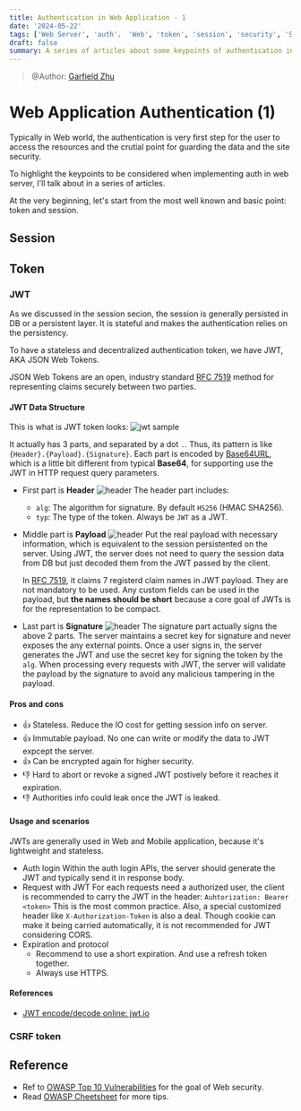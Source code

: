 ```yaml
---
title: Authentication in Web Application - 1
date: '2024-05-22'
tags: ['Web Server', 'auth'， 'Web', 'token', 'session', 'security', 'SQL', 'Learning']
draft: false
summary: A series of articles about some keypoints of authentication in Web server. This article is focusing on tokens and sessions.
---
```

> @Author: [Garfield Zhu](https://github.com/GarfieldZHU/)

# Web Application Authentication (1)

Typically in Web world, the authentication is very first step for the user to access the resources and the crutial point for guarding the data and the site security.

To highlight the keypoints to be considered when implementing auth in web server, I'll talk about in a series of articles.

At the very beginning, let's start from the most well known and basic point: token and session.


## Session



## Token



### JWT

As we discussed in the session secion, the session is generally persisted in DB or a persistent layer. It is stateful and makes the authentication relies on the persistency.

To have a stateless and decentralized authentication token, we have JWT, AKA JSON Web Tokens.

JSON Web Tokens are an open, industry standard [RFC 7519](https://datatracker.ietf.org/doc/html/rfc7519) method for representing claims securely between two parties.

#### JWT Data Structure

This is what is JWT token looks:
![jwt sample](https://github.com/GarfieldZHU/alohayo.blog/blob/main/public/static/images/auth/jwt-sample.png?raw=true)

It actually has 3 parts, and separated by a dot `.`. Thus, its pattern is like `{Header}.{Payload}.{Signature}`.
Each part is encoded by [Base64URL](https://wiki.tcl-lang.org/page/base64url), which is a little bit different from typical **Base64**, for supporting use the JWT in HTTP request query parameters.

- First part is **Header**
  ![header](https://github.com/GarfieldZHU/alohayo.blog/blob/main/public/static/images/auth/jwt-header.png?raw=true)
  The header part includes:
  - `alg`: The algorithm for signature. By default `HS256` (HMAC SHA256).
  - `typ`: The type of the token. Always be `JWT` as a JWT.

- Middle part is **Payload**
  ![header](https://github.com/GarfieldZHU/alohayo.blog/blob/main/public/static/images/auth/jwt-payload.png?raw=true)
  Put the real payload with necessary information, which is equivalent to the session persistented on the server.
  Using JWT, the server does not need to query the session data from DB but just decoded them from the JWT passed by the client.

  In [RFC 7519](https://datatracker.ietf.org/doc/html/rfc7519#section-4.1), it claims 7 registerd claim names in JWT payload. They are not mandatory to be used.
  Any custom fields can be used in the payload, but **the names should be short** because a core goal of JWTs is for the representation to be compact.

- Last part is **Signature**
  ![header](https://github.com/GarfieldZHU/alohayo.blog/blob/main/public/static/images/auth/jwt-sig.png?raw=true)
  The signature part actually signs the above 2 parts. The server maintains a secret key for signature and never exposes the any external points.
  Once a user signs in, the server generates the JWT and use the secret key for signing the token by the `alg`.
  When processing every requests with JWT, the server will validate the payload by the signature to avoid any malicious tampering in the payload.

#### Pros and cons
- 👍 Stateless. Reduce the IO cost for getting session info on server.
- 👍 Immutable payload. No one can write or modify the data to JWT expcept the server.
- 👍 Can be encrypted again for higher security.
- 👎 Hard to abort or revoke a signed JWT postively before it reaches it expiration.
- 👎 Authorities info could leak once the JWT is leaked.

#### Usage and scenarios
JWTs are generally used in Web and Mobile application, because it's lightweight and stateless.
- Auth login
  Within the auth login APIs, the server should generate the JWT and typically send it in response body.
- Request with JWT
  For each requests need a authorized user, the client is recommended to carry the JWT in the header:
  `Auhtorization: Bearer <token>`
  This is the most common practice. Also, a special customized header like `X-Authorization-Token` is also a deal.
  Though cookie can make it being carried automatically, it is not recommended for JWT considering CORS.
- Expiration and protocol
  - Recommend to use a short expiration. And use a refresh token together.
  - Always use HTTPS.


#### References
- [JWT encode/decode online: jwt.io](https://jwt.io/)

### CSRF token




## Reference
- Ref to [OWASP Top 10 Vulnerabilities](https://owasp.org/www-project-top-ten/) for the goal of Web security.
- Read [OWASP Cheetsheet](https://cheatsheetseries.owasp.org/index.html) for more tips.
